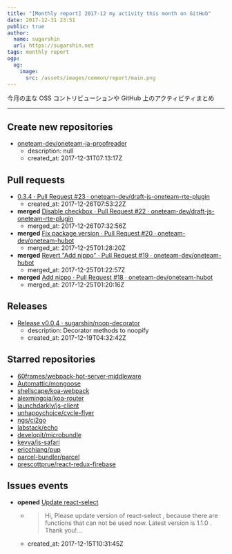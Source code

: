 ```yaml
---
title: "[Monthly report] 2017-12 my activity this month on GitHub"
date: 2017-12-31 23:51
public: true
author:
  name: sugarshin
  url: https://sugarshin.net
tags: monthly report
ogp:
  og:
    image:
      src: /assets/images/common/report/main.png
---
```


今月の主な OSS コントリビューションや GitHub 上のアクティビティまとめ

***

## Create new repositories

- [oneteam-dev/oneteam-ja-proofreader](https://github.com/oneteam-dev/oneteam-ja-proofreader)
  - description: null
  - created_at: 2017-12-31T07:13:17Z

## Pull requests

- [0.3.4 · Pull Request #23 · oneteam-dev/draft-js-oneteam-rte-plugin](https://github.com/oneteam-dev/draft-js-oneteam-rte-plugin/pull/23)
  - created_at: 2017-12-26T07:53:22Z
- **merged** [Disable checkbox · Pull Request #22 · oneteam-dev/draft-js-oneteam-rte-plugin](https://github.com/oneteam-dev/draft-js-oneteam-rte-plugin/pull/22)
  - merged_at: 2017-12-26T07:32:56Z
- **merged** [Fix package version · Pull Request #20 · oneteam-dev/oneteam-hubot](https://github.com/oneteam-dev/oneteam-hubot/pull/20)
  - merged_at: 2017-12-25T01:28:20Z
- **merged** [Revert "Add nippo" · Pull Request #19 · oneteam-dev/oneteam-hubot](https://github.com/oneteam-dev/oneteam-hubot/pull/19)
  - merged_at: 2017-12-25T01:22:57Z
- **merged** [Add nippo · Pull Request #18 · oneteam-dev/oneteam-hubot](https://github.com/oneteam-dev/oneteam-hubot/pull/18)
  - merged_at: 2017-12-25T01:20:16Z

## Releases

- [Release v0.0.4 · sugarshin/noop-decorator](https://github.com/sugarshin/noop-decorator/releases/tag/v0.0.4)
  - description: Decorator methods to noopify
  - created_at: 2017-12-19T04:32:42Z

## Starred repositories

- [60frames/webpack-hot-server-middleware](https://github.com/60frames/webpack-hot-server-middleware)
- [Automattic/mongoose](https://github.com/Automattic/mongoose)
- [shellscape/koa-webpack](https://github.com/shellscape/koa-webpack)
- [alexmingoia/koa-router](https://github.com/alexmingoia/koa-router)
- [launchdarkly/js-client](https://github.com/launchdarkly/js-client)
- [unhappychoice/cycle-flyer](https://github.com/unhappychoice/cycle-flyer)
- [ngs/ci2go](https://github.com/ngs/ci2go)
- [labstack/echo](https://github.com/labstack/echo)
- [developit/microbundle](https://github.com/developit/microbundle)
- [kevva/is-safari](https://github.com/kevva/is-safari)
- [ericchiang/pup](https://github.com/ericchiang/pup)
- [parcel-bundler/parcel](https://github.com/parcel-bundler/parcel)
- [prescottprue/react-redux-firebase](https://github.com/prescottprue/react-redux-firebase)

## Issues events

- **opened** [Update react-select](https://github.com/bvaughn/react-virtualized-select/issues/92)
  - > Hi, Please update version of react-select , because there are functions that can not be used now. Latest version is 1.1.0 . Thank you!...
  - created_at: 2017-12-15T10:31:45Z
